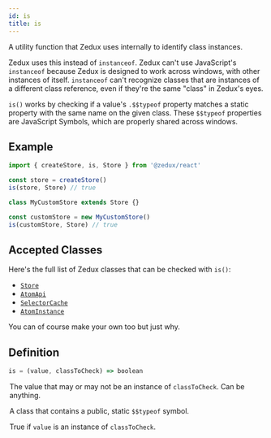 ```yaml
---
id: is
title: is
---
```



A utility function that Zedux uses internally to identify class instances.

Zedux uses this instead of `instanceof`. Zedux can't use JavaScript's `instanceof` because Zedux is designed to work across windows, with other instances of itself. `instanceof` can't recognize classes that are instances of a different class reference, even if they're the same "class" in Zedux's eyes.

`is()` works by checking if a value's `.$$typeof` property matches a static property with the same name on the given class. These `$$typeof` properties are JavaScript Symbols, which are properly shared across windows.

## Example

```ts
import { createStore, is, Store } from '@zedux/react'

const store = createStore()
is(store, Store) // true

class MyCustomStore extends Store {}

const customStore = new MyCustomStore()
is(customStore, Store) // true
```

## Accepted Classes

Here's the full list of Zedux classes that can be checked with `is()`:

- [`Store`](../classes/Store)
- [`AtomApi`](../classes/AtomApi)
- [`SelectorCache`](../classes/SelectorCache)
- [`AtomInstance`](../classes/AtomInstance)

You can of course make your own too but just why.

## Definition

```ts
is = (value, classToCheck) => boolean
```

<Legend>
  <Item name="value">
    <p>
      The value that may or may not be an instance of <code>classToCheck</code>.
      Can be anything.
    </p>
  </Item>
  <Item name="classToCheck">
    <p>
      A class that contains a public, static <code>$$typeof</code> symbol.
    </p>
  </Item>
  <Item name="Returns">
    <p>
      True if <code>value</code> is an instance of <code>classToCheck</code>.
    </p>
  </Item>
</Legend>
